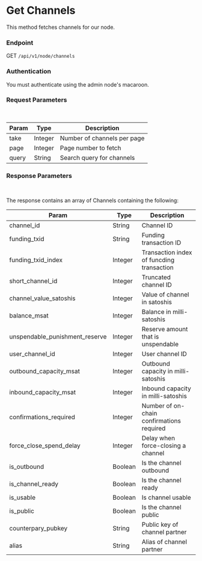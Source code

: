 # Get Channels

This method fetches channels for our node.

### Endpoint

GET `/api/v1/node/channels`

### Authentication

You must authenticate using the admin node's macaroon.

### Request Parameters

<br/>

| Param | Type | Description |
| ----- | ---- | ----------- |
| take | Integer | Number of channels per page |
| page | Integer | Page number to fetch |
| query | String | Search query for channels |

### Response Parameters

<br />

The response contains an array of Channels containing the following:

| Param | Type | Description |
| ----- | ---- | ----------- |
| channel_id | String | Channel ID |
| funding_txid | String | Funding transaction ID |
| funding_txid_index | Integer | Transaction index of funcding transaction |
| short_channel_id | Integer | Truncated channel ID |
| channel_value_satoshis | Integer | Value of channel in satoshis |
| balance_msat | Integer | Balance in milli-satoshis |
| unspendable_punishment_reserve | Integer | Reserve amount that is unspendable |
| user_channel_id | Integer | User channel ID |
| outbound_capacity_msat | Integer | Outbound capacity in milli-satoshis |
| inbound_capacity_msat | Integer | Inbound capacity in milli-satoshis |
| confirmations_required | Integer | Number of on-chain confirmations required |
| force_close_spend_delay | Integer | Delay when force-closing a channel |
| is_outbound | Boolean | Is the channel outbound |
| is_channel_ready | Boolean | Is the channel ready |
| is_usable | Boolean | Is channel usable |
| is_public | Boolean | Is the channel public |
| counterpary_pubkey | String | Public key of channel partner |
| alias | String | Alias of channel partner |
